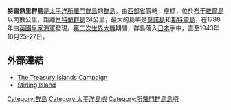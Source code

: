 '''特雷熱里群島'''是[[太平洋|太平洋]][[所羅門群島|所羅門群島]]的[[群島|群島]]，由[[西部省_(所羅門群島)|西部省]]管轄，座標{{Coord|7|23|15|S|155|33|30|E}}，位於[[布干維爾島|布干維爾島]]以南數公里，距離[[肖特蘭群島|肖特蘭群島]]24公里，最大的島嶼是[[莫諾島|莫諾島]]和[[斯特靈島|斯特靈島]]，在1788年由[[英國皇家海軍|英國皇家海軍]]發現。[[第二次世界大戰|第二次世界大戰]]期間，群島落入[[日本|日本]]手中，直至1943年10月25-27日。

==外部連結==
* [https://web.archive.org/web/20020914010704/http://au.geocities.com/third_div/mono.html The Treasury Islands Campaign]
* [http://www.pacificwrecks.com/provinces/solomons_stirling.html Stirling Island] {{Wayback|url=http://www.pacificwrecks.com/provinces/solomons_stirling.html |date=20210126121039 }}

[[Category:群島|Category:群島]]
[[Category:太平洋島嶼|Category:太平洋島嶼]]
[[Category:所羅門群島島嶼|Category:所羅門群島島嶼]]

{{Solomons-stub}}